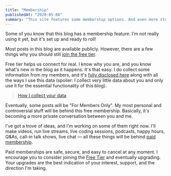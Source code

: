 ```yaml
---
title: "Membership"
publishedAt: "2020-05-06"
summary: "This site features some membership options. And even more stuff is in the works! Join now, it's free!"
---
```


Some of you know that this blog has a membership feature. I'm not really using it yet, but it's set up and ready to roll!

Most posts in this blog are available publicly. However, there are a few things why you should still [join the free tier](https://rosnovsky.us/signup).

Free tier helps us connect for real. I know why you are, and you know what's new in the blog as it happens. It's that easy. I do collect some information from my members, and it's [fully disclosed here](blog/how-i-collect-your-data/) along with all the ways I use this data (spoiler: I collect very little data about you and only use it for the essential functionality of this blog).

> [How I collect your data](/blog/how-i-collect-your-data/)

Eventually, some posts will be "For Members Only". My most personal and controversial stuff will be behind this free membership. Basically, it's becoming a more private conversation between you and me.

I've got a trove of ideas, and I'm working on some of them right now. I'll make videos, run live streams, live coding sessions, podcasts, happy hours, Q&As, call-in talk shows, live chat — all these things will be behind [paid membership](https://rosnovsky.us/account).

<ImageWithAlt alt="You can upgrade your membership in your account." path="membership/ba292444aeb855d782029d53f4ba0efcab9cd767-1570x1384.png" />

Paid memberships are safe, secure, and easy to cancel at any moment. I encourage you to consider joining the [Free Tier](https://rosnovsky.us/signup) and eventually upgrading. Your upgrades are the best indication of your interest, support, and the direction I'm taking.
